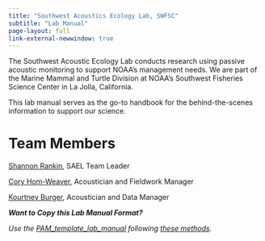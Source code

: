 ```yaml
---
title: "Southwest Acoustics Ecology Lab, SWFSC"
subtitle: "Lab Manual"
page-layout: full
link-external-newwindow: true
---
```


The Southwest Acoustic Ecology Lab conducts research using passive acoustic monitoring to support NOAA's management needs. We are part of the Marine Mammal and Turtle Division at NOAA's Southwest Fisheries Science Center in La Jolla, California.

This lab manual serves as the go-to handbook for the behind-the-scenes information to support our science.

# Team Members

[Shannon Rankin](https://www.fisheries.noaa.gov/contact/shannon-rankin), SAEL Team Leader

[Cory Hom-Weaver](https://www.fisheries.noaa.gov/contact/cory-hom-weaver), Acoustician and Fieldwork Manager

[Kourtney Burger](https://www.fisheries.noaa.gov/contact/kourtney-burger), Acoustician and Data Manager



***Want to Copy this Lab Manual Format?***

*Use the [PAM_template_lab_manual](https://github.com/nmfs-ost/PAM_template_lab_manual) following [these methods](https://nmfs-ost.github.io/PAM_template_lab_manual/#how-to-use-this-template).*
